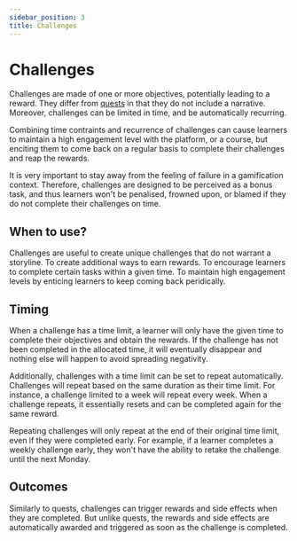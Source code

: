 ```yaml
---
sidebar_position: 3
title: Challenges
---
```



# Challenges

Challenges are made of one or more objectives, potentially leading to a reward. They differ from [quests](./quests.mdx) in that they do not include a narrative. Moreover, challenges can be limited in time, and be automatically recurring.

Combining time contraints and recurrence of challenges can cause learners to maintain a high engagement level with the platform, or a course, but enciting them to come back on a regular basis to complete their challenges and reap the rewards.

It is very important to stay away from the feeling of failure in a gamification context. Therefore, challenges are designed to be perceived as a bonus task, and thus learners won't be penalised, frowned upon, or blamed if they do not complete their challenges on time.

## When to use?

Challenges are useful to create unique challenges that do not warrant a storyline. To create additional ways to earn rewards. To encourage learners to complete certain tasks within a given time. To maintain high engagement levels by enticing learners to keep coming back peridically.

## Timing

When a challenge has a time limit, a learner will only have the given time to complete their objectives and obtain the rewards. If the challenge has not been completed in the allocated time, it will eventually disappear and nothing else will happen to avoid spreading negativity.

Additionally, challenges with a time limit can be set to repeat automatically. Challenges will repeat based on the same duration as their time limit. For instance, a challenge limited to a week will repeat every week. When a challenge repeats, it essentially resets and can be completed again for the same reward.

Repeating challenges will only repeat at the end of their original time limit, even if they were completed early. For example, if a learner completes a weekly challenge early, they won't have the ability to retake the challenge until the next Monday.

## Outcomes

Similarly to quests, challenges can trigger rewards and side effects when they are completed. But unlike quests, the rewards and side effects are automatically awarded and triggered as soon as the challenge is completed.
